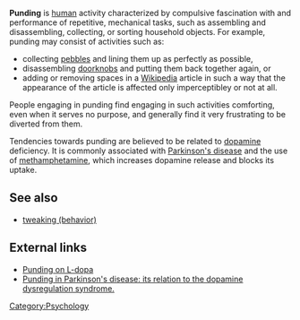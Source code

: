 '''Punding''' is [[human]] activity characterized by compulsive fascination with and performance of repetitive, mechanical tasks, such as assembling and disassembling, collecting, or sorting household objects. For example, punding may consist of activities such as:
* collecting [[pebble]]s and lining them up as perfectly as possible, 
* disassembling [[doorknob|doorknobs]] and putting them back together again, or
* adding or removing spaces in a [[Wikipedia]] article in such a way that the appearance of the article is affected only imperceptibley or not at all. 

People engaging in punding find engaging in such activities comforting, even when it serves no purpose, and generally find it very frustrating to be diverted from them.

Tendencies towards punding are believed to be related to [[dopamine]] deficiency.  It is commonly associated with [[Parkinson's disease]] and the use of [[methamphetamine]], which increases dopamine release and blocks its uptake.


== See also ==
* [[tweaking (behavior)]] 

== External links ==
* [http://www.ncbi.nlm.nih.gov/entrez/query.fcgi?cmd=Retrieve&db=PubMed&list_uids=10495047&dopt=Abstract Punding on L-dopa]
* [http://www.ncbi.nlm.nih.gov/entrez/query.fcgi?cmd=Retrieve&db=pubmed&dopt=Abstract&list_uids=15077237&query_hl=4 Punding in Parkinson's disease: its relation to the dopamine dysregulation syndrome.]

[[Category:Psychology]]